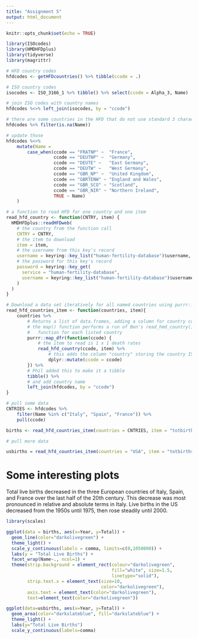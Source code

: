```yaml
---
title: "Assignment 5"
output: html_document
---
```


```r
knitr::opts_chunk$set(echo = TRUE)
```


```r
library(ISOcodes)
library(HMDHFDplus)
library(tidyverse)
library(magrittr)

# HFD country codes
hfdcodes <- getHFDcountries() %>% tibble(ccode = .)

# ISO country codes
isocodes <- ISO_3166_1 %>% tibble() %>% select(ccode = Alpha_3, Name)

# join ISO codes with country names
hfdcodes %<>% left_join(isocodes, by = "ccode")

# there are some countries in the HFD that do not use standard 3 character ISO codes
hfdcodes %>% filter(is.na(Name))

# update those
hfdcodes %<>% 
    mutate(Name = 
        case_when(ccode == "FRATNP" ~  "France",
                  ccode == "DEUTNP" ~  "Germany",
                  ccode == "DEUTE" ~   "East Germany",
                  ccode == "DEUTW" ~   "West Germany",
                  ccode == "GBR_NP" ~  "United Kingdom", 
                  ccode == "GBRTENW" ~ "England and Wales",
                  ccode == "GBR_SCO" ~ "Scotland",
                  ccode == "GBR_NIR" ~ "Northern Ireland",
                  TRUE ~ Name)
    )
```


```r
# a function to read HFD for one country and one item
read_hfd_country <- function(CNTRY, item) {
  HMDHFDplus::readHFDweb(
    # the country from the function call
    CNTRY = CNTRY,
    # the item to download
    item = item,
    # the username from this key's record
    username = keyring::key_list("human-fertility-database")$username,
    # the password for this key's record
    password = keyring::key_get(
      service = "human-fertility-database",
      username = keyring::key_list("human-fertility-database")$username
    )
  )
}

# Download a data set iteratively for all named countries using purrr::map()
read_hfd_countries_item <- function(countries, item){
    countries %>%
        # Returns a list of data.frames, adding a column for country code to each
        # the map() function performs a run of Ben's read_hmd_country() 
        #   function for each listed country
        purrr::map_dfr(function(ccode) {
            # the item to read is 1 x 1 death rates
            read_hfd_country(ccode, item) %>%
                # this adds the column "country" storing the country ISO code
                dplyr::mutate(ccode = ccode)
        }) %>%
        # Phil added this to make it a tibble
        tibble() %>% 
        # and add country name
        left_join(hfdcodes, by = "ccode")
}

```


```r

# pull some data
CNTRIES <- hfdcodes %>% 
    filter(Name %in% c("Italy", "Spain", "France")) %>% 
    pull(ccode)

births <- read_hfd_countries_item(countries = CNTRIES, item = "totbirthsRR")

# pull more data

usbirths = read_hfd_countries_item(countries = "USA", item = "totbirthsRR")
```


# Some interesting plots

Total live births decreased in the three European countries of Italy, Spain, and France over the last half of the 20th century. This decrease was most pronounced in relative and absolute terms in Italy. Live births in the US decreased from the 1950s until 1975, then rose steadily until 2000.

```r
library(scales)

ggplot(data = births, aes(x=Year, y=Total)) +
  geom_line(color="darkolivegreen") +
  theme_light() +
  scale_y_continuous(labels = comma, limits=c(0,1050000)) +
  labs(y = "Total Live Births") +
  facet_wrap(Name~., ncol=1) +
  theme(strip.background = element_rect(colour="darkolivegreen",
                                        fill="white", size=1.5,
                                        linetype="solid"),
        strip.text.x = element_text(size=10,
                                    color="darkolivegreen"),
        axis.text = element_text(color="darkolivegreen"),
        text=element_text(color="darkolivegreen"))

```


```r

ggplot(data=usbirths, aes(x=Year, y=Total)) +
  geom_area(color="darkslateblue", fill="darkslateblue") +
  theme_light() +
  labs(y="Total Live Births")
  scale_y_continuous(labels=comma)
```




